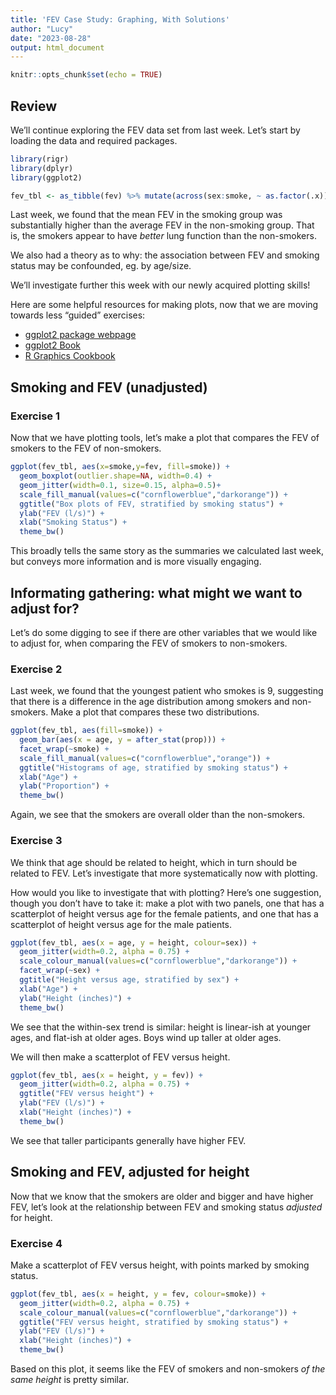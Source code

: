 ```yaml
---
title: 'FEV Case Study: Graphing, With Solutions'
author: "Lucy"
date: "2023-08-28"
output: html_document
---
```


```r
knitr::opts_chunk$set(echo = TRUE)
```

## Review 

We'll continue exploring the FEV data set from last week. Let's start by loading the data and required packages.

```r
library(rigr) 
library(dplyr)
library(ggplot2)

fev_tbl <- as_tibble(fev) %>% mutate(across(sex:smoke, ~ as.factor(.x)))
```

Last week, we found that the mean FEV in the smoking group was substantially higher than the average FEV in the non-smoking group. That is, the smokers appear to have *better* lung function than the non-smokers. 

We also had a theory as to why: the association between FEV and smoking status may be confounded, eg. by age/size.

We'll investigate further this week with our newly acquired plotting skills! 

Here are some helpful resources for making plots, now that we are moving towards less "guided" exercises: 

- [ggplot2 package webpage](https://ggplot2.tidyverse.org/index.html)
- [ggplot2 Book](https://ggplot2-book.org/)
- [R Graphics Cookbook](https://r-graphics.org/)

## Smoking and FEV (unadjusted)

### Exercise 1 

Now that we have plotting tools, let's make a plot that compares the FEV of smokers to the FEV of non-smokers. 

```r
ggplot(fev_tbl, aes(x=smoke,y=fev, fill=smoke)) +
  geom_boxplot(outlier.shape=NA, width=0.4) + 
  geom_jitter(width=0.1, size=0.15, alpha=0.5)+
  scale_fill_manual(values=c("cornflowerblue","darkorange")) + 
  ggtitle("Box plots of FEV, stratified by smoking status") +
  ylab("FEV (l/s)") +
  xlab("Smoking Status") + 
  theme_bw()
```

This broadly tells the same story as the summaries we calculated last week, but conveys more information and is more visually engaging. 

## Informating gathering: what might we want to adjust for? 

Let's do some digging to see if there are other variables that we would like to adjust for, when comparing the FEV of smokers to non-smokers.

### Exercise 2

Last week, we found that the youngest patient who smokes is 9, suggesting that there is a difference in the age distribution among smokers and non-smokers. Make a plot that compares these two distributions.

```r
ggplot(fev_tbl, aes(fill=smoke)) + 
  geom_bar(aes(x = age, y = after_stat(prop))) + 
  facet_wrap(~smoke) +
  scale_fill_manual(values=c("cornflowerblue","orange")) + 
  ggtitle("Histograms of age, stratified by smoking status") +
  xlab("Age") + 
  ylab("Proportion") + 
  theme_bw()
```

Again, we see that the smokers are overall older than the non-smokers. 

### Exercise 3

We think that age should be related to height, which in turn should be related to FEV. Let's investigate that more systematically now with plotting. 

How would you like to investigate that with plotting? Here's one suggestion, though you don't have to take it: make a plot with two panels, one that has a scatterplot of height versus age for the female patients, and one that has a scatterplot of height versus age for the male patients.

```r
ggplot(fev_tbl, aes(x = age, y = height, colour=sex)) + 
  geom_jitter(width=0.2, alpha = 0.75) + 
  scale_colour_manual(values=c("cornflowerblue","darkorange")) + 
  facet_wrap(~sex) + 
  ggtitle("Height versus age, stratified by sex") +
  xlab("Age") + 
  ylab("Height (inches)") + 
  theme_bw()
```

We see that the within-sex trend is similar: height is linear-ish at younger ages, and flat-ish at older ages. Boys wind up taller at older ages. 

We will then make a scatterplot of FEV versus height.

```r
ggplot(fev_tbl, aes(x = height, y = fev)) + 
  geom_jitter(width=0.2, alpha = 0.75) + 
  ggtitle("FEV versus height") +
  ylab("FEV (l/s)") +
  xlab("Height (inches)") + 
  theme_bw()
```

We see that taller participants generally have higher FEV. 

## Smoking and FEV, adjusted for height

Now that we know that the smokers are older and bigger and have higher FEV, let's look at the relationship between FEV and smoking status *adjusted* for height. 

### Exercise 4

Make a scatterplot of FEV versus height, with points marked by smoking status.

```r
ggplot(fev_tbl, aes(x = height, y = fev, colour=smoke)) + 
  geom_jitter(width=0.2, alpha = 0.75) + 
  scale_colour_manual(values=c("cornflowerblue","darkorange")) + 
  ggtitle("FEV versus height, stratified by smoking status") +
  ylab("FEV (l/s)") +
  xlab("Height (inches)") + 
  theme_bw()
```

Based on this plot, it seems like the FEV of smokers and non-smokers *of the same height* is pretty similar. 